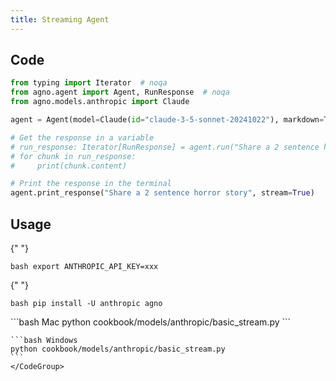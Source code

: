 ```yaml
---
title: Streaming Agent
---
```


## Code

```python cookbook/models/anthropic/basic_stream.py
from typing import Iterator  # noqa
from agno.agent import Agent, RunResponse  # noqa
from agno.models.anthropic import Claude

agent = Agent(model=Claude(id="claude-3-5-sonnet-20241022"), markdown=True)

# Get the response in a variable
# run_response: Iterator[RunResponse] = agent.run("Share a 2 sentence horror story", stream=True)
# for chunk in run_response:
#     print(chunk.content)

# Print the response in the terminal
agent.print_response("Share a 2 sentence horror story", stream=True)
```

## Usage

<Steps>
  <Snippet file="create-venv-step.mdx" />

{" "}

<Step title="Set your API key">```bash export ANTHROPIC_API_KEY=xxx ```</Step>

{" "}

<Step title="Install libraries">```bash pip install -U anthropic agno ```</Step>

  <Step title="Run Agent">
    <CodeGroup>
    ```bash Mac
    python cookbook/models/anthropic/basic_stream.py
    ```

    ```bash Windows
    python cookbook/models/anthropic/basic_stream.py
    ```
    </CodeGroup>

  </Step>
</Steps>
